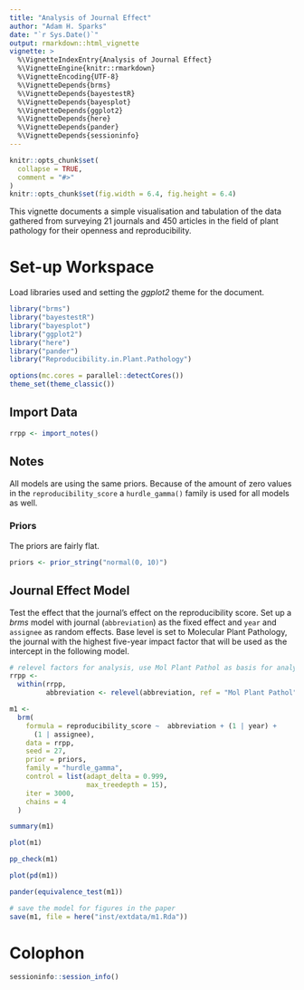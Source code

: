 ```yaml
---
title: "Analysis of Journal Effect"
author: "Adam H. Sparks"
date: "`r Sys.Date()`"
output: rmarkdown::html_vignette
vignette: >
  %\VignetteIndexEntry{Analysis of Journal Effect}
  %\VignetteEngine{knitr::rmarkdown}
  %\VignetteEncoding{UTF-8}
  %\VignetteDepends{brms}
  %\VignetteDepends{bayestestR}
  %\VignetteDepends{bayesplot}
  %\VignetteDepends{ggplot2}
  %\VignetteDepends{here}
  %\VignetteDepends{pander}
  %\VignetteDepends{sessioninfo}
---
```


```r
knitr::opts_chunk$set(
  collapse = TRUE,
  comment = "#>"
)
knitr::opts_chunk$set(fig.width = 6.4, fig.height = 6.4)
```

This vignette documents a simple visualisation and tabulation of the data gathered from surveying 21 journals and 450 articles in the field of plant pathology for their openness and reproducibility.

# Set-up Workspace

Load libraries used and setting the _ggplot2_ theme for the document.

```r
library("brms")
library("bayestestR")
library("bayesplot")
library("ggplot2")
library("here")
library("pander")
library("Reproducibility.in.Plant.Pathology")

options(mc.cores = parallel::detectCores())
theme_set(theme_classic())
```

## Import Data

```r
rrpp <- import_notes()
```

## Notes

All models are using the same priors.
Because of the amount of zero values in the `reproducibility_score` a `hurdle_gamma()` family is used for all models as well.

### Priors

The priors are fairly flat.

```r
priors <- prior_string("normal(0, 10)")
```

## Journal Effect Model

Test the effect that the journal's effect on the reproducibility score.
Set up a _brms_ model with journal (`abbreviation`) as the fixed effect and `year` and `assignee` as random effects.
Base level is set to Molecular Plant Pathology, the journal with the highest five-year impact factor that will be used as the intercept in the following model.

```r
# relevel factors for analysis, use Mol Plant Pathol as basis for analysis, highest IF
rrpp <-
  within(rrpp,
         abbreviation <- relevel(abbreviation, ref = "Mol Plant Pathol"))

m1 <-
  brm(
    formula = reproducibility_score ~  abbreviation + (1 | year) +
      (1 | assignee),
    data = rrpp,
    seed = 27,
    prior = priors,
    family = "hurdle_gamma",
    control = list(adapt_delta = 0.999,
                   max_treedepth = 15),
    iter = 3000,
    chains = 4
  )

summary(m1)

plot(m1)

pp_check(m1)

plot(pd(m1))

pander(equivalence_test(m1))

# save the model for figures in the paper
save(m1, file = here("inst/extdata/m1.Rda"))
```

# Colophon
```r
sessioninfo::session_info()
```
